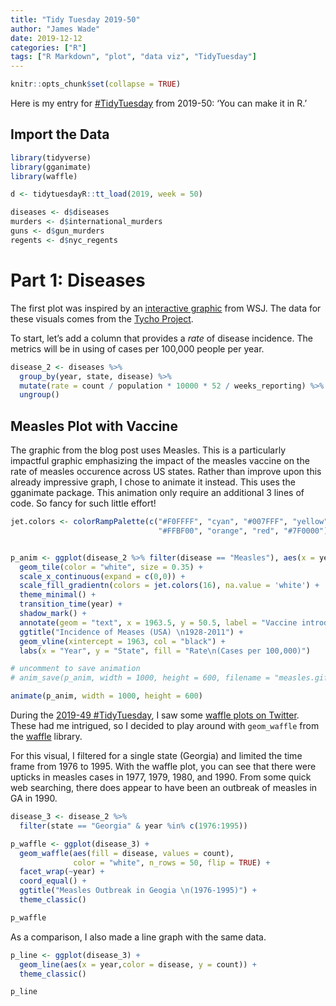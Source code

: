 ```yaml
---
title: "Tidy Tuesday 2019-50"
author: "James Wade"
date: 2019-12-12
categories: ["R"]
tags: ["R Markdown", "plot", "data viz", "TidyTuesday"]
---
```


```r
knitr::opts_chunk$set(collapse = TRUE)
```

Here is my entry for [#TidyTuesday](https://github.com/rfordatascience/tidytuesday) from 2019-50: 'You can make it in R.'

## Import the Data

```r
library(tidyverse)
library(gganimate)
library(waffle)

d <- tidytuesdayR::tt_load(2019, week = 50)

diseases <- d$diseases
murders <- d$international_murders
guns <- d$gun_murders
regents <- d$nyc_regents
```

# Part 1: Diseases

The first plot was inspired by an [interactive graphic](http://graphics.wsj.com/infectious-diseases-and-vaccines/) from WSJ. The data for these visuals comes from the [Tycho Project](https://www.tycho.pitt.edu).

To start, let's add a column that provides a *rate* of disease incidence. The metrics will be in using of cases per 100,000 people per year.

```r
disease_2 <- diseases %>% 
  group_by(year, state, disease) %>% 
  mutate(rate = count / population * 10000 * 52 / weeks_reporting) %>% 
  ungroup()
```

## Measles Plot with Vaccine

The graphic from the blog post uses Measles. This is a particularly impactful graphic emphasizing the impact of the measles vaccine on the rate of measles occurence across US states. Rather than improve upon this already impressive graph, I chose to animate it instead. This uses the gganimate package. This animation only require an additional 3 lines of code. So fancy for such little effort!

```r
jet.colors <- colorRampPalette(c("#F0FFFF", "cyan", "#007FFF", "yellow", 
                                 "#FFBF00", "orange", "red", "#7F0000"), bias = 2.25)


p_anim <- ggplot(disease_2 %>% filter(disease == "Measles"), aes(x = year, y = state, fill = rate)) + 
  geom_tile(color = "white", size = 0.35) +
  scale_x_continuous(expand = c(0,0)) +
  scale_fill_gradientn(colors = jet.colors(16), na.value = 'white') +
  theme_minimal() +
  transition_time(year) + 
  shadow_mark() +
  annotate(geom = "text", x = 1963.5, y = 50.5, label = "Vaccine introduced", size = 5, hjust = 0) +
  ggtitle("Incidence of Meases (USA) \n1928-2011") +
  geom_vline(xintercept = 1963, col = "black") +
  labs(x = "Year", y = "State", fill = "Rate\n(Cases per 100,000)")

# uncomment to save animation
# anim_save(p_anim, width = 1000, height = 600, filename = "measles.gif")

animate(p_anim, width = 1000, height = 600)
```

During the [2019-49 #TidyTuesday](https://github.com/rfordatascience/tidytuesday/tree/master/data/2019/2019-12-03), I saw some [waffle plots on Twitter](https://twitter.com/privlko/status/1201918825941360640). These had me intrigued, so I decided to play around with `geom_waffle` from the [waffle](https://cinc.rud.is/web/packages/waffle/index.html) library.

For this visual, I filtered for a single state (Georgia) and limited the time frame from 1976 to 1995. With the waffle plot, you can see that there were upticks in measles cases in 1977, 1979, 1980, and 1990. From some quick web searching, there does appear to have been an outbreak of measles in GA in 1990.

```r
disease_3 <- disease_2 %>% 
  filter(state == "Georgia" & year %in% c(1976:1995))

p_waffle <- ggplot(disease_3) +
  geom_waffle(aes(fill = disease, values = count), 
              color = "white", n_rows = 50, flip = TRUE) +
  facet_wrap(~year) +
  coord_equal() +
  ggtitle("Measles Outbreak in Geogia \n(1976-1995)") +
  theme_classic()

p_waffle
```

As a comparison, I also made a line graph with the same data.

```r
p_line <- ggplot(disease_3) +
  geom_line(aes(x = year,color = disease, y = count)) +
  theme_classic()

p_line
```
